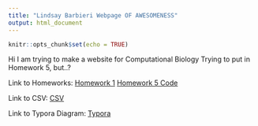 ```yaml
---
title: "Lindsay Barbieri Webpage OF AWESOMENESS"
output: html_document
---
```


```r
knitr::opts_chunk$set(echo = TRUE)
```

Hi I am trying to make a website for Computational Biology
Trying to put in Homework 5, but..?

Link to Homeworks: 
[Homework 1](bio381test.html)
[Homework 5 Code](Homework5_dplyr.R)

Link to CSV:
[CSV](CU_PAS_Test_20180819_Master.csv)

Link to Typora Diagram:
[Typora](TyporaTest.png)